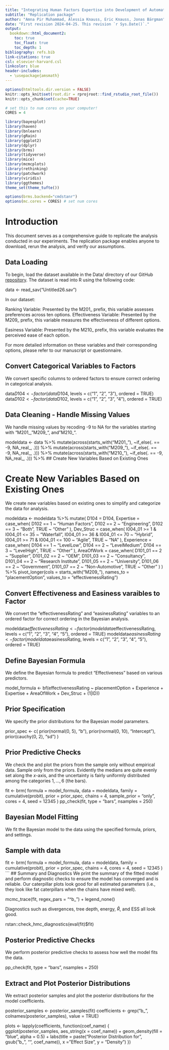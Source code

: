 ```yaml
---
title: "Integrating Human Factors Expertise into Development of Automated Vehicles"
subtitle: "Replication package"
author: "Amna Pir Muhammad, Alessia Knauss, Eric Knauss, Jonas Bärgman"
date: "First revision 2024-04-25. This revision `r Sys.Date()`."
output:
  bookdown::html_document2:
    toc: true
    toc_float: true
    toc_depth: 1
bibliography: refs.bib
link-citations: true
csl: elsevier-harvard.csl
linkcolor: blue
header-includes:
  - \usepackage{amsmath}
---
```

```r
options(htmltools.dir.version = FALSE)
knitr::opts_knit$set(root.dir = rprojroot::find_rstudio_root_file())
knitr::opts_chunk$set(cache=TRUE)

# set this to num cores on your computer!
CORES = 4 

library(bayesplot)
library(haven)  
library(bnlearn)  
library(gRain) 
library(ggplot2)  
library(dplyr) 
library(brms)
library(tidyverse)
library(mice) 
library(mcmcplots)
library(rethinking)
library(patchwork)
library(viridis)
library(ggthemes)
theme_set(theme_tufte())

options(brms.backend="cmdstanr")
options(mc.cores = CORES) # set num cores
```

# Introduction
This document serves as a comprehensive guide to replicate the analysis conducted in our experiments. The replication package enables anyone to download, rerun the analysis, and verify our assumptions.


## Data Loading
To begin, load the dataset available in the Data/ directory of our GitHub [repository](https://github.com/amnapir/HF-Placement). The dataset is read into R using the following code:

data <- read_sav("Untitled26.sav")

In our dataset:

\item Ranking Variable: Presented by the M201_ prefix, this variable assesses preferences across ten options.
\item Effectiveness Variable: Presented by the M209_ prefix, this variable measures the effectiveness of different options.
\item Easiness Variable: Presented by the M210_ prefix, this variable evaluates the perceived ease of each option.

For more detailed information on these variables and their corresponding options, please refer to our manuscript or questionnaire.


## Convert Categorical Variables to Factors


We convert specific columns to ordered factors to ensure correct ordering in categorical analysis.

data$D104 <- factor(data$D104, levels = c("1", "2", "3"), ordered = TRUE)
data$D102 <- factor(data$D102, levels = c("1", "2", "3", "4"), ordered = TRUE)




## Data Cleaning - Handle Missing Values
We handle missing values by recoding -9 to NA for the variables starting with "M201_, "M209_", and "M210_".

modeldata <- data %>%
  mutate(across(starts_with("M201_"), ~if_else(. == -9, NA_real_, .))) %>%
  mutate(across(starts_with("M209_"), ~if_else(. == -9, NA_real_, .))) %>%
  mutate(across(starts_with("M210_"), ~if_else(. == -9, NA_real_, .))) %>%
## Create New Variables Based on Existing Ones

# Create New Variables Based on Existing Ones
We create new variables based on existing ones to simplify and categorize the data for analysis.

modeldata <- modeldata %>%
  mutate(
    D104 = D104,
    Expertise = case_when(
      D102 == 1 ~ "Human Factors",
      D102 == 2 ~ "Engineering",
      D102 == 3 ~ "Both",
      TRUE ~ "Other"
    ),
    Dev_Struc = case_when(
      I004_01 >= 1 & I004_01 <= 35 ~ "Waterfall",
      I004_01 >= 36 & I004_01 <= 70 ~ "Hybrid",
      I004_01 >= 71 & I004_01 <= 100 ~ "Agile",
      TRUE ~ "NA"
    ),
    Experience = case_when(
      D104 == 1 ~ "LevelLow",
      D104 == 2 ~ "LevelMedium",
      D104 == 3 ~ "LevelHigh",
      TRUE ~ "Other"
    ),
    AreaOfWork = case_when(
      D101_01 == 2 ~ "Supplier",
      D101_02 == 2 ~ "OEM",
      D101_03 == 2 ~ "Consultancy",
      D101_04 == 2 ~ "Research Institute",
      D101_05 == 2 ~ "University",
      D101_06 == 2 ~ "Government",
      D101_07 == 2 ~ "Non-Automotive",
      TRUE ~ "Other"
    )
  ) %>%
  pivot_longer(cols = starts_with("M209_"), names_to = "placementOption", values_to = "effectivenessRating")

## Convert Effectiveness and Easiness varaibles to Factor
We convert the "effectivenessRating" and "easinessRating" variables to an ordered factor for correct ordering in the Bayesian analysis.

modeldata$effectivenessRating <- factor(modeldata$effectivenessRating, levels = c("1", "2", "3", "4", "5"), ordered = TRUE)
modeldata$easinessRating <- factor(modeldata$easinessRating, levels = c("1", "2", "3", "4", "5"), ordered = TRUE)

## Define Bayesian Formula
We define the Bayesian formula to predict "Effectiveness" based on various predictors.

model_formula <- bf(effectivenessRating ~ placementOption + Experience + Expertise + AreaOfWork + Dev_Struc + (1|ID))

## Prior Specification
We specify the prior distributions for the Bayesian model parameters.

prior_spec <- c(
  prior(normal(0, 5), "b"),
  prior(normal(0, 10), "Intercept"),
  prior(cauchy(0, 2), "sd")
)


## Prior Predictive Checks
We check the and plot the priors from the sample only without empirical data. Sample only from the priors.
Evidently the medians are quite evenly set along the $x$-axis, and the uncertainty is fairly uniformly distributed among the categories $1,\ldots,6$ (the bars).


fit <- brm(
  formula = model_formula,
  data = modeldata,
  family = cumulative(probit), 
  prior = prior_spec,
  chains = 4,
  sample_prior = "only",
  cores = 4,
 seed = 12345
)
pp_check(fit, type = "bars", nsamples = 250)

## Bayesian Model Fitting
We fit the Bayesian model to the data using the specified formula, priors, and settings.

## Sample with data
fit <- brm(
  formula = model_formula,
  data = modeldata,
  family = cumulative(probit),
  prior = prior_spec,
  chains = 4,
  cores = 4,
  seed = 12345
)
```
## Summary and Diagnostics
We print the summary of the fitted model and perform diagnostic checks to ensure the model has converged and is reliable.
Our caterpillar plots look good for all estimated parameters (i.e., they look like fat caterpillars when the chains have mixed well).

mcmc_trace(fit, regex_pars = "^b_") + legend_none()

Diagnostics such as divergences, tree depth, energy, $\widehat{R}$, and $\mathrm{ESS}$ all look good.

rstan::check_hmc_diagnostics(eval(fit)$fit)

## Posterior Predictive Checks
We perform posterior predictive checks to assess how well the model fits the data.

pp_check(fit, type = "bars", nsamples = 250)

## Extract and Plot Posterior Distributions
We extract posterior samples and plot the posterior distributions for the model coefficients.


posterior_samples <- posterior_samples(fit)
coefficients <- grep("b_", colnames(posterior_samples), value = TRUE)

plots <- lapply(coefficients, function(coef_name) {
  ggplot(posterior_samples, aes_string(x = coef_name)) +
    geom_density(fill = "blue", alpha = 0.5) +
    labs(title = paste("Posterior Distribution for", gsub("b_", "", coef_name)),
         x = "Effect Size", y = "Density")
})

